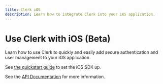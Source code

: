 ```yaml
---
title: Clerk iOS
description: Learn how to integrate Clerk into your iOS application.
---
```


# Use Clerk with iOS (Beta)

Learn how to use Clerk to quickly and easily add secure authentication and user management to your iOS application.

See [the quickstart guide](/docs/quickstarts/ios) to set the iOS SDK up.

See the [API Documentation](https://swiftpackageindex.com/clerk/clerk-ios/main/documentation/clerksdk) for more information.